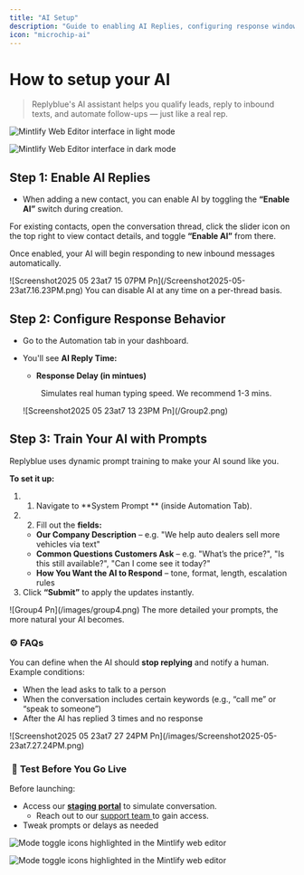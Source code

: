 ```yaml
---
title: "AI Setup"
description: "Guide to enabling AI Replies, configuring response windows and training prompts"
icon: "microchip-ai"
---
```


# How to setup your AI

> Replyblue's AI assistant helps you qualify leads, reply to inbound texts, and automate follow-ups — just like a real rep.

<img
  className="block dark:hidden my-0 pointer-events-none"
  src="https://mintlify.s3.us-west-1.amazonaws.com/mintlify/images/editor/editor-light.png"
  alt="Mintlify Web Editor interface in light mode"
/>

<img
  className="hidden dark:block my-0 pointer-events-none"
  src="https://mintlify.s3.us-west-1.amazonaws.com/mintlify/images/editor/editor-dark.png"
  alt="Mintlify Web Editor interface in dark mode"
/>

## Step 1: Enable AI Replies

- When adding a new contact, you can enable AI by toggling the **“Enable AI”** switch during creation.

For existing contacts, open the conversation thread, click the slider icon on the top right to view contact details, and toggle **“Enable AI”** from there.

Once enabled, your AI will begin responding to new inbound messages automatically.

<Frame>
  ![Screenshot2025 05 23at7 15 07PM Pn](/Screenshot2025-05-23at7.16.23PM.png)
</Frame>


<Tip>
  You can disable AI at any time on a per-thread basis.
</Tip>

## Step 2: Configure Response Behavior

- Go to the Automation tab in your dashboard.
- You'll see **AI Reply Time:**
  - **Response Delay (in mintues)**  

      Simulates real human typing speed. We recommend 1-3 mins.

  <Frame>
    ![Screenshot2025 05 23at7 13 23PM Pn](/Group2.png)
  </Frame>

## Step 3: Train Your AI with Prompts

Replyblue uses dynamic prompt training to make your AI sound like you.

**To set it up:**

1. 1. Navigate to **System Prompt ** (inside Automation Tab).
2. 2. Fill out the **fields:**
   - **Our Company Description** – e.g. "We help auto dealers sell more vehicles via text"
   - **Common Questions Customers Ask** – e.g. "What’s the price?", "Is this still available?", "Can I come see it today?"
   - **How You Want the AI to Respond** – tone, format, length, escalation rules
3. Click **“Submit”** to apply the updates instantly.

<Frame>
  ![Group4 Pn](/images/group4.png)
</Frame>

<Tip>
  The more detailed your prompts, the more natural your AI becomes.
</Tip>

### ⚙️ FAQs 

You can define when the AI should **stop replying** and notify a human. Example conditions:

- When the lead asks to talk to a person  
- When the conversation includes certain keywords (e.g., “call me” or “speak to someone”)  
- After the AI has replied 3 times and no response

<Frame>
  ![Screenshot2025 05 23at7 27 24PM Pn](/images/Screenshot2025-05-23at7.27.24PM.png)
</Frame>

###  🧪 Test Before You Go Live

Before launching:

- Access our **<u>staging portal</u>** to simulate conversation.
  - Reach out to our [support team ](mailto:hello@replyblue.com)to gain access.
- Tweak prompts or delays as needed

<Frame>
  <img
    src="https://mintlify.s3.us-west-1.amazonaws.com/mintlify/images/editor/mode-toggle-light.png"
    alt="Mode toggle icons highlighted in the Mintlify web editor"
    className="block dark:hidden"
  />

  <img
    src="/Screenshot2025-05-23at7.27.24PM.png"
    alt="Mode toggle icons highlighted in the Mintlify web editor"
    className="hidden dark:block"
    title=""
  />
</Frame>